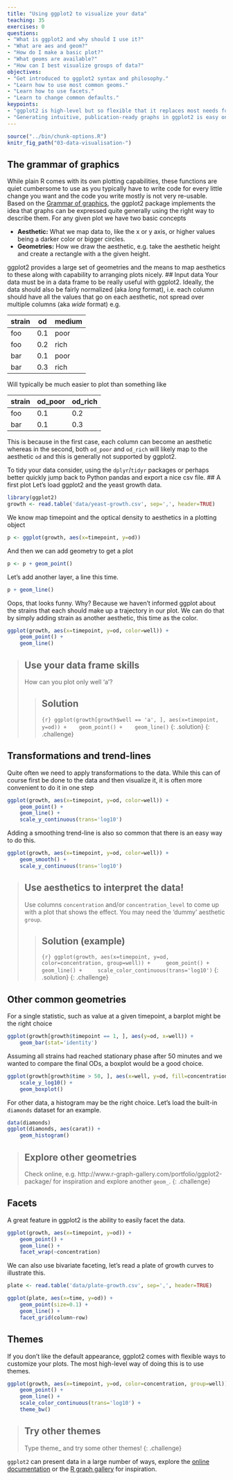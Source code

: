 ```yaml
---
title: "Using ggplot2 to visualize your data"
teaching: 35
exercises: 0
questions:
- "What is ggplot2 and why should I use it?"
- "What are aes and geom?"
- "How do I make a basic plot?"
- "What geoms are available?"
- "How can I best visualize groups of data?"
objectives:
- "Get introduced to ggplot2 syntax and philosophy."
- "Learn how to use most common geoms."
- "Learn how to use facets."
- "Learn to change common defaults."
keypoints:
- "ggplot2 is high-level but so flexible that it replaces most needs for R's base graphics"
- "Generating intuitive, publication-ready graphs in ggplot2 is easy once you get the hang of it"
---
```



```r
source("../bin/chunk-options.R")
knitr_fig_path("03-data-visualisation-")
```

## The grammar of graphics <!-- 2 -->
    
While plain R comes with its own plotting capabilities, these functions are quiet cumbersome to use as you typically have to write code for every little change you want and the code you write mostly is not very re-usable. Based on the [Grammar of graphics](https://www.amazon.com/exec/obidos/ASIN/0387245448/7210-20), the ggplot2 package implements the idea that graphs can be expressed quite generally using the right way to describe them. For any given plot we have two basic concepts

- **Aesthetic:** What we map data to, like the x or y axis, or higher values being a darker color or bigger circles.
- **Geometries:** How we draw the aesthetic, e.g. take the aesthetic height and create a rectangle with a the given height.

ggplot2 provides a large set of geometries and the means to map aesthetics to these along with capability to arranging plots nicely.
## Input data <!-- 2 -->
Your data must be in a data frame to be really useful with ggplot2. Ideally, the data should also be fairly normalized (aka *long* format), i.e. each column should have all the values that go on each aesthetic, not spread over multiple columns (aka *wide* format) e.g.

| strain  | od | medium |
|---------|----|--------|
| foo     | 0.1| poor   |
| foo     | 0.2| rich   |
| bar     | 0.1| poor   |
| bar     | 0.3| rich   |

Will typically be much easier to plot than something like

| strain  | od_poor | od_rich |
|---------|---------|---------|
| foo     | 0.1     | 0.2     |
| bar     | 0.1     | 0.3     |

This is because in the first case, each column can become an aesthetic whereas in the second, both `od_poor` and `od_rich` will likely map to the aesthetic `od` and this is generally not supported by ggplot2.

To tidy your data consider, using the `dplyr`/`tidyr` packages or perhaps better quickly jump back to Python pandas and export a nice csv file.
## A first plot <!-- 5 -->
Let's load ggplot2 and the yeast growth data.

```r
library(ggplot2)
growth <- read.table('data/yeast-growth.csv', sep=',', header=TRUE)
```

We know map timepoint and the optical density to aesthetics in a plotting object

```r
p <- ggplot(growth, aes(x=timepoint, y=od))
```

And then we can add geometry to get a plot

```r
p <- p + geom_point()
```

Let's add another layer, a line this time.

```r
p + geom_line()
```

Oops, that looks funny. Why? Because we haven't informed ggplot about the strains that each should make up a trajectory in our plot. We can do that by simply adding strain as another aesthetic, this time as the color. 

```r
ggplot(growth, aes(x=timepoint, y=od, color=well)) +
    geom_point() +
    geom_line()
```

> ## Use your data frame skills
>
> How can you plot only well 'a'?
>
> > ## Solution
> > ```{r}
> > ggplot(growth[growth$well == 'a', ], aes(x=timepoint, y=od)) +
> >    geom_point() +
> >    geom_line()
> > ```
> {: .solution}
{: .challenge}

## Transformations and trend-lines <!-- 4 -->
Quite often we need to apply transformations to the data. While this can of course first be done to the data and then visualize it, it is often more convenient to do it in one step

```r
ggplot(growth, aes(x=timepoint, y=od, color=well)) +
    geom_point() +
    geom_line() +
    scale_y_continuous(trans='log10')
```        

Adding a smoothing trend-line is also so common that there is an easy way to do this.

```r
ggplot(growth, aes(x=timepoint, y=od, color=well)) +
    geom_smooth() +
    scale_y_continuous(trans='log10')
```        

> ## Use aesthetics to interpret the data!
>
> Use columns `concentration` and/or `concentration_level` to come up with a plot that shows the effect. You may need the 'dummy' aesthetic `group`.
>
> > ## Solution (example)
> > ```{r}
> > ggplot(growth, aes(x=timepoint, y=od, color=concentration, group=well)) +
> >     geom_point() +
> >     geom_line() +
> >     scale_color_continuous(trans='log10')
> > ```
> {: .solution}
{: .challenge}

## Other common geometries <!-- 5 -->

For a single statistic, such as value at a given timepoint, a barplot might be the right choice

```r
ggplot(growth[growth$timepoint == 1, ], aes(y=od, x=well)) +
    geom_bar(stat='identity')
```        

Assuming all strains had reached stationary phase after 50 minutes and we wanted to compare the final ODs, a boxplot would be a good choice.

```r
ggplot(growth[growth$time > 50, ], aes(x=well, y=od, fill=concentration)) +
    scale_y_log10() +
    geom_boxplot()
```        

For other data, a histogram may be the right choice. Let's load the built-in `diamonds` dataset for an example.

```r
data(diamonds)
ggplot(diamonds, aes(carat)) +
    geom_histogram()
```        

> ## Explore other geometries
>
> Check online, e.g. http://www.r-graph-gallery.com/portfolio/ggplot2-package/ for inspiration and explore another `geom_`. 
{: .challenge}

## Facets <!-- 3 -->
A great feature in ggplot2 is the ability to easily facet the data. 

```r
ggplot(growth, aes(x=timepoint, y=od)) +
    geom_point() +
    geom_line() +
    facet_wrap(~concentration)
```

We can also use bivariate faceting, let's read a plate of growth curves to illustrate this.

```r
plate <- read.table('data/plate-growth.csv', sep=',', header=TRUE)

ggplot(plate, aes(x=time, y=od)) +
    geom_point(size=0.1) +
    geom_line() +
    facet_grid(column~row)
```

## Themes <!-- 2 -->
If you don't like the default appearance, ggplot2 comes with flexible ways to customize your plots. The most high-level way of doing this is to use themes.

```r
ggplot(growth, aes(x=timepoint, y=od, color=concentration, group=well)) +
    geom_point() +
    geom_line() +
    scale_color_continuous(trans='log10') +
    theme_bw()
```

> ## Try other themes
>
> Type theme_<TAB> and try some other themes!
{: .challenge}


`ggplot2` can present data in a large number of ways, explore the
[online documentation](http://docs.ggplot2.org) or the
[R graph gallery](http://www.r-graph-gallery.com/portfolio/ggplot2-package/)
for inspiration.
